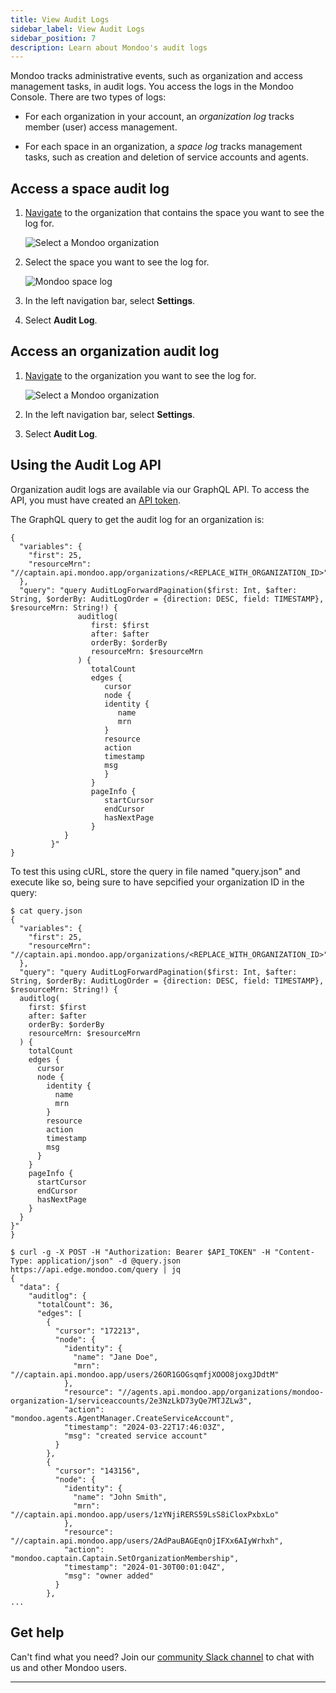 ```yaml
---
title: View Audit Logs
sidebar_label: View Audit Logs
sidebar_position: 7
description: Learn about Mondoo's audit logs
---
```


Mondoo tracks administrative events, such as organization and access management tasks, in audit logs. You access the logs in the Mondoo Console. There are two types of logs:

- For each organization in your account, an _organization log_ tracks member (user) access management.

- For each space in an organization, a _space log_ tracks management tasks, such as creation and deletion of service accounts and agents.

## Access a space audit log

1. [Navigate](/platform/start/navigate) to the organization that contains the space you want to see the log for.

   ![Select a Mondoo organization](/img/platform/start/select-org.png)

2. Select the space you want to see the log for.

   ![Mondoo space log](/img/platform/maintain/space-log.png)

3. In the left navigation bar, select **Settings**.

4. Select **Audit Log**.

## Access an organization audit log

1. [Navigate](/platform/start/navigate) to the organization you want to see the log for.

   ![Select a Mondoo organization](/img/platform/start/select-org.png)

2. In the left navigation bar, select **Settings**.

3. Select **Audit Log**.

## Using the Audit Log API

Organization audit logs are available via our GraphQL API.  To access the API, you must have created an [API token](/platform/maintain/access/api-tokens).

The GraphQL query to get the audit log for an organization is:

```
{
  "variables": {
    "first": 25,
    "resourceMrn": "//captain.api.mondoo.app/organizations/<REPLACE_WITH_ORGANIZATION_ID>"
  },
  "query": "query AuditLogForwardPagination($first: Int, $after: String, $orderBy: AuditLogOrder = {direction: DESC, field: TIMESTAMP}, $resourceMrn: String!) {
               auditlog(
                  first: $first
                  after: $after
                  orderBy: $orderBy
                  resourceMrn: $resourceMrn
               ) {
                  totalCount
                  edges {
                     cursor
                     node {
                     identity {
                        name
                        mrn
                     }
                     resource
                     action
                     timestamp
                     msg
                     }
                  }
                  pageInfo {
                     startCursor
                     endCursor
                     hasNextPage
                  }
            }
         }"
}
```

To test this using cURL, store the query in file named "query.json" and execute like so, being sure to have sepcified your organization ID in the query:

```
$ cat query.json
{
  "variables": {
    "first": 25,
    "resourceMrn": "//captain.api.mondoo.app/organizations/<REPLACE_WITH_ORGANIZATION_ID>"
  },
  "query": "query AuditLogForwardPagination($first: Int, $after: String, $orderBy: AuditLogOrder = {direction: DESC, field: TIMESTAMP}, $resourceMrn: String!) {
  auditlog(
    first: $first
    after: $after
    orderBy: $orderBy
    resourceMrn: $resourceMrn
  ) {
    totalCount
    edges {
      cursor
      node {
        identity {
          name
          mrn
        }
        resource
        action
        timestamp
        msg
      }
    }
    pageInfo {
      startCursor
      endCursor
      hasNextPage
    }
  }
}"
}

$ curl -g -X POST -H "Authorization: Bearer $API_TOKEN" -H "Content-Type: application/json" -d @query.json   https://api.edge.mondoo.com/query | jq
{
  "data": {
    "auditlog": {
      "totalCount": 36,
      "edges": [
        {
          "cursor": "172213",
          "node": {
            "identity": {
              "name": "Jane Doe",
              "mrn": "//captain.api.mondoo.app/users/26OR1GOGsqmfjXOOO8joxgJDdtM"
            },
            "resource": "//agents.api.mondoo.app/organizations/mondoo-organization-1/serviceaccounts/2e3NzLkD73yQe7MTJZLw3",
            "action": "mondoo.agents.AgentManager.CreateServiceAccount",
            "timestamp": "2024-03-22T17:46:03Z",
            "msg": "created service account"
          }
        },
        {
          "cursor": "143156",
          "node": {
            "identity": {
              "name": "John Smith",
              "mrn": "//captain.api.mondoo.app/users/1zYNjiRERS59LsS8iCloxPxbxLo"
            },
            "resource": "//captain.api.mondoo.app/users/2AdPauBAGEqnOjIFXx6AIyWrhxh",
            "action": "mondoo.captain.Captain.SetOrganizationMembership",
            "timestamp": "2024-01-30T00:01:04Z",
            "msg": "owner added"
          }
        },
...
```

## Get help

Can't find what you need? Join our <a href="https://mondoo.link/slack">community Slack channel</a> to chat with us and other Mondoo users.

---
